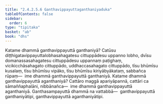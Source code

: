 ```yaml
---
title: "2.4.2.5.6 Ganthavippayuttaganthaniyaduka"
tableOfContents: false
sidebar:
  order: 6
type: "tipitaka"
basket: "ab"
book: "dhs"
---
```



<DynamicBreadcrumb />

<Division number="1499" book="dhs" bookNo="29" page="283">

<Paragraph number="2210" book="dhs">
Katame dhammā ganthavippayuttā ganthaniyā? Catūsu diṭṭhigatavippayuttalobhasahagatesu cittuppādesu uppanno lobho, dvīsu domanassasahagatesu cittuppādesu uppannaṃ paṭighaṃ, vicikicchāsahagato cittuppādo, uddhaccasahagato cittuppādo, tīsu bhūmīsu kusalaṃ, tīsu bhūmīsu vipāko, tīsu bhūmīsu kiriyābyākataṃ, sabbañca rūpaṃ—  ime dhammā ganthavippayuttā ganthaniyā.
</Paragraph>

</Division>
<Division number="1500" book="dhs" bookNo="29" page="283">

<Paragraph number="2211" book="dhs">
Katame dhammā ganthavippayuttā aganthaniyā? Cattāro maggā apariyāpannā, cattāri ca sāmaññaphalāni, nibbānañca—  ime dhammā ganthavippayuttā aganthaniyā. Ganthasampayuttā dhammā na vattabbā—  ganthavippayuttā ganthaniyātipi, ganthavippayuttā aganthaniyātipi.
</Paragraph>
</Division>